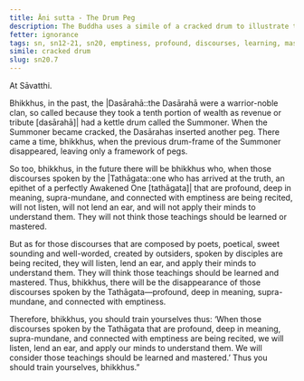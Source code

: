 ```yaml
---
title: Āṇi sutta - The Drum Peg
description: The Buddha uses a simile of a cracked drum to illustrate that the profound teachings of the Tathāgata will disappear in the future as people lose interest in them.
fetter: ignorance
tags: sn, sn12-21, sn20, emptiness, profound, discourses, learning, mastery, poetry, discourses, decline, Tathāgata
simile: cracked drum
slug: sn20.7
---
```


At Sāvatthi.

Bhikkhus, in the past, the |Dasārahā::the Dasārahā were a warrior-noble clan, so called because they took a tenth portion of wealth as revenue or tribute [dasārahā]| had a kettle drum called the Summoner. When the Summoner became cracked, the Dasārahas inserted another peg. There came a time, bhikkhus, when the previous drum-frame of the Summoner disappeared, leaving only a framework of pegs.

So too, bhikkhus, in the future there will be bhikkhus who, when those discourses spoken by the |Tathāgata::one who has arrived at the truth, an epithet of a perfectly Awakened One [tathāgata]| that are profound, deep in meaning, supra-mundane, and connected with emptiness are being recited, will not listen, will not lend an ear, and will not apply their minds to understand them. They will not think those teachings should be learned or mastered.

But as for those discourses that are composed by poets, poetical, sweet sounding and well-worded, created by outsiders, spoken by disciples are being recited, they will listen, lend an ear, and apply their minds to understand them. They will think those teachings should be learned and mastered. Thus, bhikkhus, there will be the disappearance of those discourses spoken by the Tathāgata—profound, deep in meaning, supra-mundane, and connected with emptiness.

Therefore, bhikkhus, you should train yourselves thus: ‘When those discourses spoken by the Tathāgata that are profound, deep in meaning, supra-mundane, and connected with emptiness are being recited, we will listen, lend an ear, and apply our minds to understand them. We will consider those teachings should be learned and mastered.’ Thus you should train yourselves, bhikkhus.”